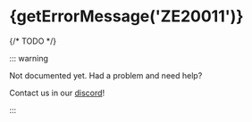 
# {getErrorMessage('ZE20011')}

<ErrorInfo code="ZE20011" terminal />

{/* TODO */}

::: warning

Not documented yet. Had a problem and need help?

Contact us in our [discord](https://zephyr-cloud.io/discord)!

:::
